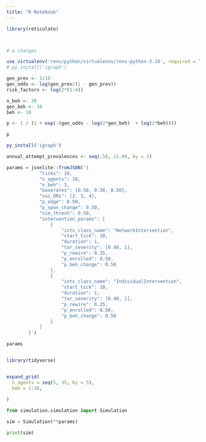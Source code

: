 ```yaml
---
title: "R Notebook"
---
```


```r
library(reticulate)



# a changes

use_virtualenv('renv/python/virtualenvs/renv-python-3.10', required = T)
# py_install('igraph')
```

```r
gen_prev <- 1/10
gen_odds <- log(gen_prev/(1 - gen_prev))
risk_factors <- log(2*(1:4))

n_beh <- 30
gen_beh <- 10
beh <- 10

p <- 1 / (1 + exp(-(gen_odds - log(2*gen_beh)  + log(2*beh))))

p
```



```r
py_install('igraph')
```
```r
annual_attempt_prevalences <- seq(.50, 11.00, by = 2)


```


```r
params = jsonlite::fromJSON('{
            "ticks": 10,
            "n_agents": 10,
            "n_beh": 3,
            "baserates": [0.50, 0.50, 0.50],
            "sui_ORs": [2, 3, 4],
            "p_edge": 0.50,
            "p_spon_change": 0.50,
            "sim_thresh": 0.50,
            "intervention_params": [
                {
                    "intv_class_name": "NetworkIntervention",
                    "start_tick": 10,
                    "duration": 1,
                    "tar_severity": [0.40, 1],
                    "p_rewire": 0.25,
                    "p_enrolled": 0.50,
                    "p_beh_change": 0.50
                },
                {
                    "intv_class_name": "IndividualIntervention",
                    "start_tick": 10,
                    "duration": 1,
                    "tar_severity": [0.40, 1],
                    "p_rewire": 0.25,
                    "p_enrolled": 0.50,
                    "p_beh_change": 0.50
                }
            ]
        }')

params


library(tidyverse)


expand_grid(
  n_agents = seq(5, 35, by = 5),
  beh = 1:30,
  
)
```

```python
from simulation.simulation import Simulation

sim = Simulation(**params)

print(sim)
```

